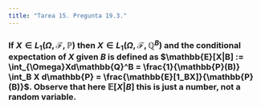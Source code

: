 ```yaml
---
title: "Tarea 15. Pregunta 19.3."
---
```


### If $X \in L_1(\Omega,\mathscr{F}, \mathbb{P})$ then $X \in L_1(\Omega,\mathscr{F}, \mathbb{Q}^B)$ and the conditional expectation of $X$ given $B$ is defined as $\mathbb{E}[X|B] := \int_{\Omega}Xd\mathbb{Q}^B = \frac{1}{\mathbb{P}(B)} \int_B X d\mathbb{P} = \frac{\mathbb{E}[1_BX]}{\mathbb{P}(B)}$. Observe that here $\mathbb{E}[X|B]$ this is just a number, not a random variable.
